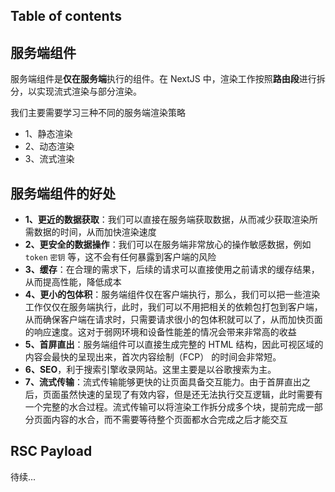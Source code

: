 
## Table of contents

## 服务端组件

服务端组件是**仅在服务端**执行的组件。在 NextJS 中，渲染工作按照**路由段**进行拆分，以实现流式渲染与部分渲染。

我们主要需要学习三种不同的服务端渲染策略

+ 1、静态渲染
+ 2、动态渲染
+ 3、流式渲染

## 服务端组件的好处

+ **1、更近的数据获取**：我们可以直接在服务端获取数据，从而减少获取渲染所需数据的时间，从而加快渲染速度
+ **2、更安全的数据操作**：我们可以在服务端非常放心的操作敏感数据，例如 `token` `密钥` 等，这不会有任何暴露到客户端的风险
+ **3、缓存**：在合理的需求下，后续的请求可以直接使用之前请求的缓存结果，从而提高性能，降低成本
+ **4、更小的包体积**：服务端组件仅在客户端执行，那么，我们可以把一些渲染工作仅仅在服务端执行，此时，我们可以不用把相关的依赖包打包到客户端，从而确保客户端在请求时，只需要请求很小的包体积就可以了，从而加快页面的响应速度。这对于弱网环境和设备性能差的情况会带来非常高的收益
+ **5、首屏直出**：服务端组件可以直接生成完整的 HTML 结构，因此可视区域的内容会最快的呈现出来，首次内容绘制（FCP） 的时间会非常短。
+ **6、SEO**，利于搜索引擎收录网站。这里主要是以谷歌搜索为主。
+ **7、流式传输**：流式传输能够更快的让页面具备交互能力。由于首屏直出之后，页面虽然快速的呈现了有效内容，但是还无法执行交互逻辑，此时需要有一个完整的水合过程。流式传输可以将渲染工作拆分成多个块，提前完成一部分页面内容的水合，而不需要等待整个页面都水合完成之后才能交互

## RSC Payload

待续...
